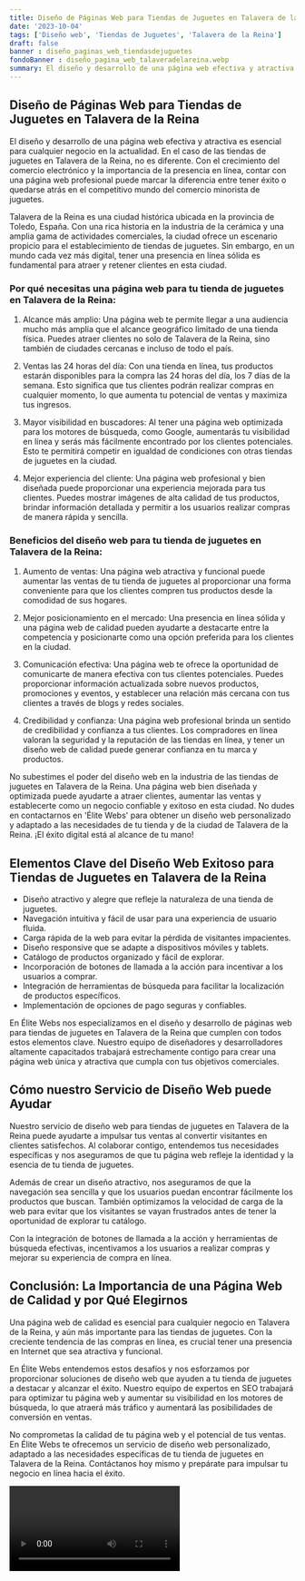 ```yaml
---
title: Diseño de Páginas Web para Tiendas de Juguetes en Talavera de la Reina
date: '2023-10-04'
tags: ['Diseño web', 'Tiendas de Juguetes', 'Talavera de la Reina']
draft: false
banner : diseño_paginas_web_tiendasdejuguetes
fondoBanner : diseño_pagina_web_talaveradelareina.webp
summary: El diseño y desarrollo de una página web efectiva y atractiva es esencial para cualquier negocio en la actualidad. En el caso de las tiendas de juguetes en Talavera de la Reina, no es diferente. Con el crecimiento del comercio electrónico y la importancia de la presencia en línea, contar con una página web profesional puede marcar la diferencia entre tener éxito o quedarse atrás en el competitivo mundo del comercio minorista de juguetes.
---
```


## Diseño de Páginas Web para Tiendas de Juguetes en Talavera de la Reina

El diseño y desarrollo de una página web efectiva y atractiva es esencial para cualquier negocio en la actualidad. En el caso de las tiendas de juguetes en Talavera de la Reina, no es diferente. Con el crecimiento del comercio electrónico y la importancia de la presencia en línea, contar con una página web profesional puede marcar la diferencia entre tener éxito o quedarse atrás en el competitivo mundo del comercio minorista de juguetes.

Talavera de la Reina es una ciudad histórica ubicada en la provincia de Toledo, España. Con una rica historia en la industria de la cerámica y una amplia gama de actividades comerciales, la ciudad ofrece un escenario propicio para el establecimiento de tiendas de juguetes. Sin embargo, en un mundo cada vez más digital, tener una presencia en línea sólida es fundamental para atraer y retener clientes en esta ciudad.

### Por qué necesitas una página web para tu tienda de juguetes en Talavera de la Reina:

1. Alcance más amplio: Una página web te permite llegar a una audiencia mucho más amplia que el alcance geográfico limitado de una tienda física. Puedes atraer clientes no solo de Talavera de la Reina, sino también de ciudades cercanas e incluso de todo el país.

2. Ventas las 24 horas del día: Con una tienda en línea, tus productos estarán disponibles para la compra las 24 horas del día, los 7 días de la semana. Esto significa que tus clientes podrán realizar compras en cualquier momento, lo que aumenta tu potencial de ventas y maximiza tus ingresos.

3. Mayor visibilidad en buscadores: Al tener una página web optimizada para los motores de búsqueda, como Google, aumentarás tu visibilidad en línea y serás más fácilmente encontrado por los clientes potenciales. Esto te permitirá competir en igualdad de condiciones con otras tiendas de juguetes en la ciudad.

4. Mejor experiencia del cliente: Una página web profesional y bien diseñada puede proporcionar una experiencia mejorada para tus clientes. Puedes mostrar imágenes de alta calidad de tus productos, brindar información detallada y permitir a los usuarios realizar compras de manera rápida y sencilla.

### Beneficios del diseño web para tu tienda de juguetes en Talavera de la Reina:

1. Aumento de ventas: Una página web atractiva y funcional puede aumentar las ventas de tu tienda de juguetes al proporcionar una forma conveniente para que los clientes compren tus productos desde la comodidad de sus hogares.

2. Mejor posicionamiento en el mercado: Una presencia en línea sólida y una página web de calidad pueden ayudarte a destacarte entre la competencia y posicionarte como una opción preferida para los clientes en la ciudad.

3. Comunicación efectiva: Una página web te ofrece la oportunidad de comunicarte de manera efectiva con tus clientes potenciales. Puedes proporcionar información actualizada sobre nuevos productos, promociones y eventos, y establecer una relación más cercana con tus clientes a través de blogs y redes sociales.

4. Credibilidad y confianza: Una página web profesional brinda un sentido de credibilidad y confianza a tus clientes. Los compradores en línea valoran la seguridad y la reputación de las tiendas en línea, y tener un diseño web de calidad puede generar confianza en tu marca y productos.

No subestimes el poder del diseño web en la industria de las tiendas de juguetes en Talavera de la Reina. Una página web bien diseñada y optimizada puede ayudarte a atraer clientes, aumentar las ventas y establecerte como un negocio confiable y exitoso en esta ciudad. No dudes en contactarnos en 'Élite Webs' para obtener un diseño web personalizado y adaptado a las necesidades de tu tienda y de la ciudad de Talavera de la Reina. ¡El éxito digital está al alcance de tu mano!

<GifSeo />

<Cta />

## Elementos Clave del Diseño Web Exitoso para Tiendas de Juguetes en Talavera de la Reina

- Diseño atractivo y alegre que refleje la naturaleza de una tienda de juguetes.
- Navegación intuitiva y fácil de usar para una experiencia de usuario fluida.
- Carga rápida de la web para evitar la pérdida de visitantes impacientes.
- Diseño responsive que se adapte a dispositivos móviles y tablets.
- Catálogo de productos organizado y fácil de explorar.
- Incorporación de botones de llamada a la acción para incentivar a los usuarios a comprar.
- Integración de herramientas de búsqueda para facilitar la localización de productos específicos.
- Implementación de opciones de pago seguras y confiables.

En Élite Webs nos especializamos en el diseño y desarrollo de páginas web para tiendas de juguetes en Talavera de la Reina que cumplen con todos estos elementos clave. Nuestro equipo de diseñadores y desarrolladores altamente capacitados trabajará estrechamente contigo para crear una página web única y atractiva que cumpla con tus objetivos comerciales.

## Cómo nuestro Servicio de Diseño Web puede Ayudar

Nuestro servicio de diseño web para tiendas de juguetes en Talavera de la Reina puede ayudarte a impulsar tus ventas al convertir visitantes en clientes satisfechos. Al colaborar contigo, entendemos tus necesidades específicas y nos aseguramos de que tu página web refleje la identidad y la esencia de tu tienda de juguetes.

Además de crear un diseño atractivo, nos aseguramos de que la navegación sea sencilla y que los usuarios puedan encontrar fácilmente los productos que buscan. También optimizamos la velocidad de carga de la web para evitar que los visitantes se vayan frustrados antes de tener la oportunidad de explorar tu catálogo.

Con la integración de botones de llamada a la acción y herramientas de búsqueda efectivas, incentivamos a los usuarios a realizar compras y mejorar su experiencia de compra en línea.

## Conclusión: La Importancia de una Página Web de Calidad y por Qué Elegirnos

Una página web de calidad es esencial para cualquier negocio en Talavera de la Reina, y aún más importante para las tiendas de juguetes. Con la creciente tendencia de las compras en línea, es crucial tener una presencia en Internet que sea atractiva y funcional.

En Élite Webs entendemos estos desafíos y nos esforzamos por proporcionar soluciones de diseño web que ayuden a tu tienda de juguetes a destacar y alcanzar el éxito. Nuestro equipo de expertos en SEO trabajará para optimizar tu página web y aumentar su visibilidad en los motores de búsqueda, lo que atraerá más tráfico y aumentará las posibilidades de conversión en ventas.

No comprometas la calidad de tu página web y el potencial de tus ventas. En Élite Webs te ofrecemos un servicio de diseño web personalizado, adaptado a las necesidades específicas de tu tienda de juguetes en Talavera de la Reina. Contáctanos hoy mismo y prepárate para impulsar tu negocio en línea hacia el éxito.

<Video />

<CtaBot job='Tiendas de Juguetes' city='Talavera de la Reina'/>

<Gmaps query='Talavera de la Reina+españa+maps' />